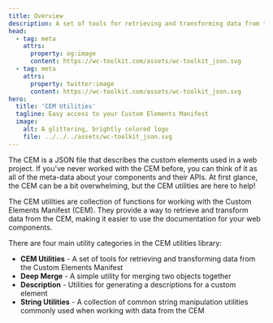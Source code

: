 ```yaml
---
title: Overview
description: A set of tools for retrieving and transforming data from the Custom Elements Manifest 
head:
  - tag: meta
    attrs:
      property: og:image
      content: https://wc-toolkit.com/assets/wc-toolkit_json.svg
  - tag: meta
    attrs:
      property: twitter:image
      content: https://wc-toolkit.com/assets/wc-toolkit_json.svg
hero:
  title: 'CEM Utilities'
  tagline: Easy access to your Custom Elements Manifest
  image:
    alt: A glittering, brightly colored logo
    file: ../../../assets/wc-toolkit_json.svg
---
```


The CEM is a JSON file that describes the custom elements used in a web project. 
If you've never worked with the CEM before, you can think of it as all of the meta-data about your components and their APIs.
At first glance, the CEM can be a bit overwhelming, but the CEM utilities are here to help!

The CEM utilities are collection of functions for working with the Custom Elements Manifest (CEM). 
They provide a way to retrieve and transform data from the CEM, making it easier to use the documentation for your web components.

There are four main utility categories in the CEM utilities library:

- **CEM Utilities** - A set of tools for retrieving and transforming data from the Custom Elements Manifest
- **Deep Merge** - A simple utility for merging two objects together 
- **Description** - Utilities for generating a descriptions for a custom element
- **String Utilities** - A collection of common string manipulation utilities commonly used when working with data from the CEM